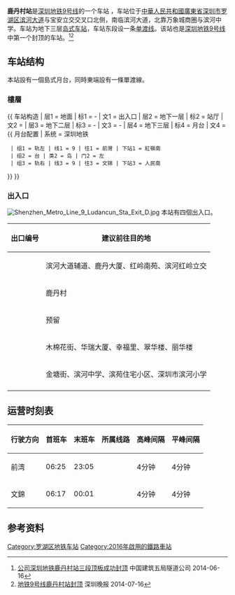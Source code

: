 {{noteTA
|G1=Transport
|G2=Railway
|G3=Unit
}}
{{Infobox station
|name = 鹿丹村
|eng_name = Ludancun
|livery = #FFFF80
|namecolour = #000000
|linecolour = {{深圳地铁色彩|9}}
|image = Shenzhen Metro Line 9 Ludancun Sta Platform.jpg
|country = {{PRC}}
|borough = [[廣東省|廣東省]][[深圳市|深圳市]][[罗湖区|罗湖区]]
|address = [[滨河大道|滨河大道]]与宝安立交交叉口北侧
|coordinates =
|map =
|colour = {{colorbox|#FFFF80}} 磚黃色
|lines = {{深圳地鐵|9|sl}}
|stationhours =
|hours =
|connection =
|opened = 2016年10月28日
|structure = [[地下车站|地下车站]]
|platform = 1個[[岛式月台|岛式月台]]
|exits = 4個
|adjacent = {{Adjacent stations|system=Shenzhen Metro |line1=9|left1=人民南|right1=紅嶺南|to-left1=文錦|to-right1=前灣}}
|route_map =
{{BS-map|inline=yes|legend=nowidth=|map=
{{rmri|u}}[[紅嶺南站|紅嶺南]] ! !
utSTRl+4!~MFADEgq\utSTRq+BSe\utSTRq+BSe\utABZq2\utSTRgq!~MFADEfq!~utSTRc3\
utSTRl+4!~MFADEgq\utSTRq+BSa\utSTRq+BSa\utSTRq!~utSTRc1\utABZq+4\utSTRfq!~MFADEfq
~~{{rmri|r}}[[人民南站|人民南]]
}}
}}
'''鹿丹村站'''是[[深圳地铁|深圳地铁]][[深圳地铁9号线|9号线]]的一个车站 ，车站位于[[中華人民共和國|中華人民共和國]][[廣東省|廣東省]][[深圳市|深圳市]][[罗湖区|罗湖区]][[滨河大道|滨河大道]]与宝安立交交叉口北侧，南临滨河大道，北靠万象城商圈与滨河中学。车站为地下三层[[岛式车站|岛式车站]]，车站东段设一条[[单渡线|单渡线]]。该站也是[[深圳地铁9号线|深圳地铁9号线]]中第一个封顶的车站。<ref>[http://www.cscec5bsd.net/aspx/default/show.aspx?classid=2&id=2565 公司深圳地铁鹿丹村站三段顶板成功封顶] {{Wayback|url=http://www.cscec5bsd.net/aspx/default/show.aspx?classid=2&id=2565 |date=20150717001004 }}中国建筑五局隧道公司 2014-06-16</ref><ref>[http://wb.sznews.com/html/2014-07/16/content_2941854.htm 地铁9号线鹿丹村站封顶] {{Wayback|url=http://wb.sznews.com/html/2014-07/16/content_2941854.htm |date=20150717211706 }}深圳晚报 2014-07-16</ref>

== 车站结构 ==
本站設有一個島式月台，同時東端設有一條單渡線。
===樓層===
{{ 车站构造
| 层1 = 地面 | 标1 = -
| 文1 = 出入口
| 层2 = 地下一层 | 标2 = 站厅
| 文2 = {{spml|售票机}}
| 层3 = 地下二层 | 标3 = -
| 文3 = -
| 层4 = 地下三层 | 标4 = 月台
| 文4 = {{ 月台配置 | 系统 = 深圳地铁
  | 组1 = 轨左 | 线1 = 9 | 往1 = 前灣 | 下站1 = 紅嶺南
  | 组2 = 台 | 类2 = 岛 | 门2 = 左
  | 组3 = 轨右 | 线3 = 9 | 往3 = 文锦 | 下站3 = 人民南
}}
}}

{{gallery | width = 300
| File:Shenzhen Metro Line 9 Ludancun Sta Concourse.jpg|站厅
| File:Shenzhen Metro L9 Ludancun Station.jpg|车站名
}}

=== 出入口 ===
[[File:Shenzhen_Metro_Line_9_Ludancun_Sta_Exit_D.jpg|thumb]]
本站有四個出入口。
{|class="wikitable"
! 出口编号
! 建议前往目的地
|-
|{{港铁出口|A|1}} || 滨河大道辅道、鹿丹大厦、红岭南苑、滨河红岭立交
|-
|{{港铁出口|A|2|附=升}} || 鹿丹村
|-
|{{港铁出口|B}} || 预留
|-
|{{港铁出口|C}} || 木棉花街、华瑞大厦、幸福里、翠华楼、丽华楼
|-
|{{港铁出口|D|附=升}} || 金塘街、滨河中学、滨苑住宅小区、深圳市滨河小学
|-
| bgcolor="#EEEEEE" colspan=2 | {{港铁出口|註=升}}
|}

==运营时刻表==
{| class="wikitable"
|-
! 行驶方向 !! 首班车 !! 末班车 !! 所属线路 !! 高峰间隔 !! 平峰间隔
|-
|前湾 || 06:25 ||23:05|| {{深圳地鐵|9|c}}|| 4分钟 || 4分钟
|-
|文錦 || 06:17 || 00:01 || {{深圳地鐵|9|c}} || 4分钟 || 4分钟
|}


== 参考资料 ==
{{reflist|30em}}

{{深圳地铁9号线车站}}
{{深圳地铁车站列表}}

[[Category:罗湖区地铁车站|Category:罗湖区地铁车站]]
[[Category:2016年啟用的鐵路車站|Category:2016年啟用的鐵路車站]]